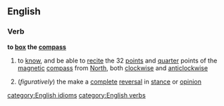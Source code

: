==English==
===Verb===
'''to [[box]] the [[compass]]'''
#{{nautical}} to [[know]], and be able to [[recite]] the 32 [[point]]s and [[quarter]] points of the [[magnetic]] [[compass]] from [[North]], both [[clockwise]] and [[anticlockwise]]
#(''figuratively'') the make a [[complete]] [[reversal]] in [[stance]] or [[opinion]]
[[category:English idioms]]
[[category:English verbs]]